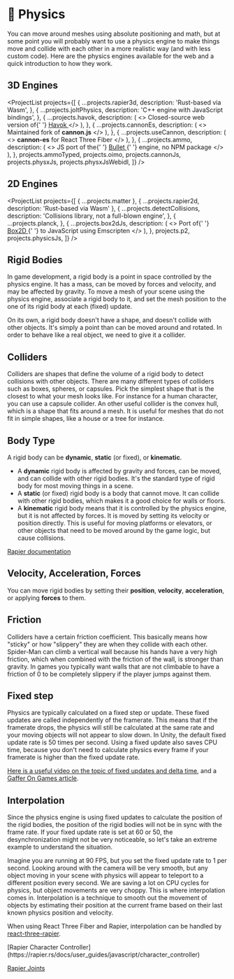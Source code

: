 
# 🎾 Physics

You can move around meshes using absolute positioning and math, but at some point you will probably
want to use a physics engine to make things move and collide with each other in a more realistic way
(and with less custom code). Here are the physics engines available for the web and a quick
introduction to how they work.

## 3D Engines

<ProjectList
  projects={[
    {
      ...projects.rapier3d,
      description: 'Rust-based via Wasm',
    },
    {
      ...projects.joltPhysics,
      description: 'C++ engine with JavaScript bindings',
    },
    {
      ...projects.havok,
      description: (
        <>
          Closed-source web version of{' '}
          <a target="_blank" href="https://www.havok.com/">
            Havok
          </a>
        </>
      ),
    },
    {
      ...projects.cannonEs,
      description: (
        <>
          Maintained fork of <b>cannon.js</b>
        </>
      ),
    },
    {
      ...projects.useCannon,
      description: (
        <>
          <b>cannon-es</b> for React Three Fiber
        </>
      ),
    },
    {
      ...projects.ammo,
      description: (
        <>
          JS port of the{' '}
          <a target="_blank" href="https://github.com/bulletphysics/bullet3">
            Bullet
          </a>{' '}
          engine, no NPM package
        </>
      ),
    },
    projects.ammoTyped,
    projects.oimo,
    projects.cannonJs,
    projects.physxJs,
    projects.physxJsWebidl,
  ]}
/>

## 2D Engines

<ProjectList
  projects={[
    { ...projects.matter },
    { ...projects.rapier2d, description: 'Rust-based via Wasm' },
    {
      ...projects.detectCollisions,
      description: 'Collisions library, not a full-blown engine',
    },
    {
      ...projects.planck,
    },
    {
      ...projects.box2dJs,
      description: (
        <>
          Port of{' '}
          <a target="_blank" href="https://box2d.org/">
            Box2D
          </a>{' '}
          to JavaScript using Emscripten
        </>
      ),
    },
    projects.p2,
    projects.physicsJs,
  ]}
/>

## Rigid Bodies

In game development, a rigid body is a point in space controlled by the physics engine. It has a
mass, can be moved by forces and velocity, and may be affected by gravity. To move a mesh of your
scene using the physics engine, associate a rigid body to it, and set the mesh position to the one
of its rigid body at each (fixed) update.

On its own, a rigid body doesn't have a shape, and doesn't collide with other objects. It's simply a
point than can be moved around and rotated. In order to behave like a real object, we need to give
it a collider.

## Colliders

Colliders are shapes that define the volume of a rigid body to detect collisions with other objects.
There are many different types of colliders such as boxes, spheres, or capsules. Pick the simplest
shape that is the closest to what your mesh looks like. For instance for a human character, you can
use a capsule collider. An other useful collider is the convex hull, which is a shape that fits
around a mesh. It is useful for meshes that do not fit in simple shapes, like a house or a tree for
instance.

## Body Type

A rigid body can be **dynamic**, **static** (or fixed), or **kinematic**.

- A **dynamic** rigid body is affected by gravity and forces, can be moved, and can collide with
  other rigid bodies. It's the standard type of rigid body for most moving things in a scene.
- A **static** (or fixed) rigid body is a body that cannot move. It can collide with other rigid
  bodies, which makes it a good choice for walls or floors.
- A **kinematic** rigid body means that it is controlled by the physics engine, but it is not
  affected by forces. It is moved by setting its velocity or position directly. This is useful for
  moving platforms or elevators, or other objects that need to be moved around by the game logic,
  but cause collisions.

[Rapier documentation](https://rapier.rs/docs/user_guides/bevy_plugin/rigid_bodies/#rigid-body-type)

## Velocity, Acceleration, Forces

You can move rigid bodies by setting their **position**, **velocity**, **acceleration**, or applying
**forces** to them.

## Friction

Colliders have a certain friction coefficient. This basically means how "sticky" or how "slippery"
they are when they collide with each other. Spider-Man can climb a vertical wall because his hands
have a very high friction, which when combined with the friction of the wall, is stronger than
gravity. In games you typically want walls that are not climbable to have a friction of 0 to be
completely slippery if the player jumps against them.

## Fixed step

Physics are typically calculated on a fixed step or update. These fixed updates are called
independently of the framerate. This means that if the framerate drops, the physics will still be
calculated at the same rate and your moving objects will not appear to slow down. In Unity, the
default fixed update rate is 50 times per second. Using a fixed update also saves CPU time, because
you don't need to calculate physics every frame if your framerate is higher than the fixed update
rate.

[Here is a useful video on the topic of fixed updates and delta time](https://www.youtube.com/watch?v=4ki_ngP5vwc),
and a [Gaffer On Games article](https://gafferongames.com/post/fix_your_timestep/).

## Interpolation

Since the physics engine is using fixed updates to calculate the position of the rigid bodies, the
position of the rigid bodies will not be in sync with the frame rate. If your fixed update rate is
set at 60 or 50, the desynchronization might not be very noticeable, so let's take an extreme
example to understand the situation.

Imagine you are running at 90 FPS, but you set the fixed update rate to 1 per second. Looking around
with the camera will be very smooth, but any object moving in your scene with physics will appear to
teleport to a different position every second. We are saving a lot on CPU cycles for physics, but
object movements are very choppy. This is where interpolation comes in. Interpolation is a technique
to smooth out the movement of objects by estimating their position at the current frame based on
their last known physics position and velocity.

When using React Three Fiber and Rapier, interpolation can be handled by
[react-three-rapier](https://github.com/pmndrs/react-three-rapier/blob/main/packages/react-three-rapier/src/Physics.tsx).

<Todo>
[Rapier Character Controller](https://rapier.rs/docs/user_guides/javascript/character_controller)

[Rapier Joints](https://rapier.rs/docs/user_guides/javascript/joints)

</Todo>
